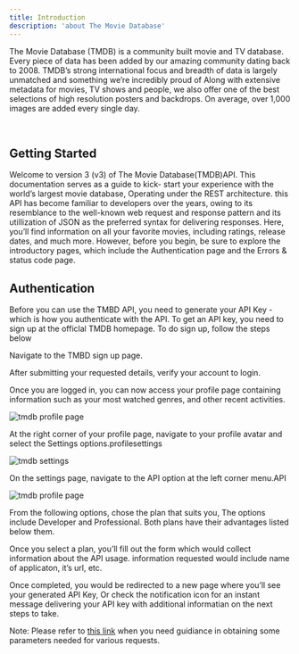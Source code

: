 ```yaml
---
title: Introduction
description: 'about The Movie Database'
---
```


The Movie Database (TMDB) is a community built movie and TV database. Every piece of data has been added by our amazing community dating back to 2008. TMDB’s strong international focus and breadth of data is largely unmatched and something we’re incredibly proud of Along with extensive metadata for movies, TV shows and people, we also offer one of the best selections of high resolution posters and backdrops. On average, over 1,000 images are added every single day.

​
## Getting Started
Welcome to version 3 (v3) of The Movie Database(TMDB)API. This documentation serves as a guide to kick- start your experience with the world’s largest movie database, Operating under the REST architecture. this API has become familiar to developers over the years, owing to its resemblance to the well-known web request and response pattern and its utillization of JSON as the preferred syntax for delivering responses. Here, you’ll find information on all your favorite movies, including ratings, release dates, and much more. However, before you begin, be sure to explore the introductory pages, which include the Authentication page and the Errors & status code page.


## Authentication
Before you can use the TMBD API, you need to generate your API Key - which is how you authenticate with the API. To get an API key, you need to sign up at the officlal TMDB homepage. To do sign up, follow the steps below

Navigate to the TMBD sign up page.

After submitting your requested details, verify your account to login.

Once you are logged in, you can now access your profile page containing information such as your most watched genres, and other recent activities.

![tmdb profile page](https://github.com/Iqmaa/docs/blob/main/1.png)

At the right corner of your profile page, navigate to your profile avatar and select the Settings options.profilesettings

![tmdb settings](https://github.com/Iqmaa/docs/blob/main/2.png)

On the settings page, navigate to the API option at the left corner menu.API

![tmdb profile page](https://github.com/Iqmaa/docs/blob/main/3.png)

From the following options, chose the plan that suits you, The options include Developer and Professional. Both plans have their advantages listed below them.

Once you select a plan, you’ll fill out the form which would collect information about the API usage. information requested would include name of applicaton, it’s url, etc.

Once completed, you would be redirected to a new page where you’ll see your generated API Key, Or check the notification icon for an instant message delivering your API key with additional informatian on the next steps to take.

Note: Please refer to [this link](https://docs.google.com/document/d/1nfEEA8uv1vq5trPMhXfp7PPh97u77NUgMi_6NCslnLo/edit?tab=t.0) when you need guidiance in obtaining some parameters needed for various requests.
